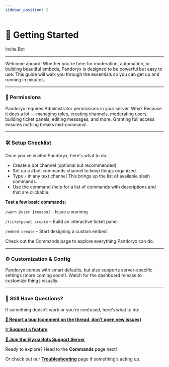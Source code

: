 ```yaml
---
sidebar_position: 2
---
```


# 🚀 Getting Started

<div className="md-button-row">
<Link className="button button--lg btn-gradient" href="https://discord.com/oauth2/authorize?client_id=1374790302119759993&permissions=8&integration_type=0&scope=bot+applications.commands">Invite Bot</Link>
</div>

<hr className="md-divider-gradient" />

Welcome aboard! Whether you're here for moderation, automation, or building beautiful embeds, Pandoryx is designed to be powerful but easy to use.
This guide will walk you through the essentials so you can get up and running in minutes.

<hr className="md-divider-gradient" />

### 🔐 Permissions
Pandoryx requires Administrator permissions in your server.
Why? Because it does a lot — managing roles, creating channels, moderating users, building ticket panels, editing messages, and more. Granting full access ensures nothing breaks mid-command.

<hr className="md-divider-gradient" />

### 🛠️ Setup Checklist
Once you've invited Pandoryx, here's what to do:
- Create a bot channel (optional but recommended)
- Set up a #bot-commands channel to keep things organized.
- Type `/` in any text channel
This brings up the list of available slash commands.
- Use the command /help for a list of commands with descriptions and that are clickable.

**Test a few basic commands:**

`/warn @user [reason]` – Issue a warning

`/ticketpanel create` – Build an interactive ticket panel

`/embed create` – Start designing a custom embed

Check out the Commands page to explore everything Pandoryx can do.

<hr className="md-divider-gradient" />

### ⚙️ Customization & Config
Pandoryx comes with smart defaults, but also supports server-specific settings (more coming soon!).
Watch for the dashboard release to customize things visually.

<hr className="md-divider-gradient" />

### 💬 Still Have Questions?
If something doesn’t work or you're confused, here’s what to do:

[**🐞 Report a bug (comment on the thread, don’t open new issues)**](https://github.com/asteriasmoons/pandoryx-bot/issues/1#issue-3166312503)

[**💡 Suggest a feature**](https://github.com/asteriasmoons/pandoryx-bot/issues/2#issue-3166322020)

[**💬 Join the Elyxia Bots Support Server**](https://discord.gg/jS5eTjhK7R)

Ready to explore? Head to the **Commands** page next!

Or check out our [**Troubleshooting**](./troubleshooting) page if something’s acting up.